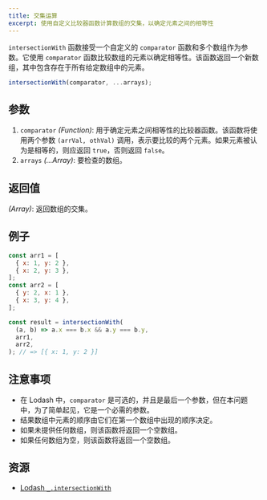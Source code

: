 ```yaml
---
title: 交集运算
excerpt: 使用自定义比较器函数计算数组的交集，以确定元素之间的相等性
---
```


`intersectionWith` 函数接受一个自定义的 `comparator` 函数和多个数组作为参数。它使用 `comparator` 函数比较数组的元素以确定相等性。该函数返回一个新数组，其中包含存在于所有给定数组中的元素。

```ts
intersectionWith(comparator, ...arrays);
```

## 参数

1. `comparator` *(Function)*: 用于确定元素之间相等性的比较器函数。该函数将使用两个参数 `(arrVal, othVal)` 调用，表示要比较的两个元素。如果元素被认为是相等的，则应返回 `true`，否则返回 `false`。
2. `arrays` *(...Array)*: 要检查的数组。

## 返回值

*(Array)*: 返回数组的交集。

## 例子

```js
const arr1 = [
  { x: 1, y: 2 },
  { x: 2, y: 3 },
];
const arr2 = [
  { y: 2, x: 1 },
  { x: 3, y: 4 },
];

const result = intersectionWith(
  (a, b) => a.x === b.x && a.y === b.y,
  arr1,
  arr2,
); // => [{ x: 1, y: 2 }]
```

## 注意事项

* 在 Lodash 中，`comparator` 是可选的，并且是最后一个参数，但在本问题中，为了简单起见，它是一个必需的参数。
* 结果数组中元素的顺序由它们在第一个数组中出现的顺序决定。
* 如果未提供任何数组，则该函数将返回一个空数组。
* 如果任何数组为空，则该函数将返回一个空数组。

## 资源

* [Lodash `_.intersectionWith`](https://lodash.com/docs/#intersectionWith)
